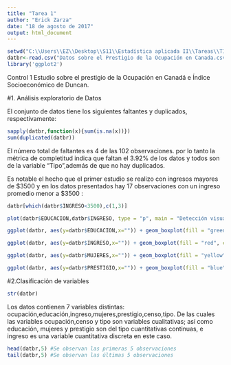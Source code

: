 ```yaml
---
title: "Tarea 1"
author: "Erick Zarza"
date: "18 de agosto de 2017"
output: html_document
---
```

```r
setwd("C:\\Users\\EZ\\Desktop\\S11\\Estadística aplicada II\\Tareas\\T1") #Cambiar directorio de trabajo
datbr<-read.csv("Datos sobre el Prestigio de la Ocupación en Canada.csv",header = T,sep = ",") #Lectura de los datos
library('ggplot2')
```


Control 1
Estudio sobre el prestigio de la Ocupación en Canadá e Índice Socioeconómico de Duncan.

#1. Análisis exploratorio de Datos


El conjunto de datos tiene los siguientes faltantes y duplicados, respectivamente:

```r
sapply(datbr,function(x){sum(is.na(x))})
sum(duplicated(datbr))
```

El número total de faltantes es 4 de las 102 observaciones. por lo tanto la métrica de completitud indica que faltan el 3.92% de los datos y todos son de la variable "Tipo",además de que no hay duplicados.

Es notable el hecho que el primer estudio se realizo con ingresos mayores de $\$3500$ y en los datos presentados hay 17 observaciones con un ingreso promedio menor a $\$3500$ :

```r
datbr[which(datbr$INGRESO<3500),c(1,3)]
```



```r
plot(datbr$EDUCACION,datbr$INGRESO, type = "p", main = "Detección visual outliers",xlab = "Educación", ylab = "Ingreso", col="blue", pch=16)

```


```r

ggplot(datbr, aes(y=datbr$EDUCACION,x="")) + geom_boxplot(fill = "green", colour = "black", alpha = 0.3) + scale_x_discrete(name = "") + scale_y_continuous(name = "", breaks = seq(0,20,2), limits=c(0, 20)) + ggtitle("Boxplot del nivel de educación") #Boxplot del Nivel de educación

ggplot(datbr, aes(y=datbr$INGRESO,x="")) + geom_boxplot(fill = "red", colour = "black", alpha = 0.3) + scale_x_discrete(name = "") + scale_y_continuous(name = "", breaks = seq(0,30000,5000), limits=c(0, 30000)) + ggtitle("Boxplot del Ingreso") #Boxplot del Ingreso

ggplot(datbr, aes(y=datbr$MUJERES,x="")) + geom_boxplot(fill = "yellow", colour = "black", alpha = 0.3) + scale_x_discrete(name = "") + scale_y_continuous(name = "", breaks = seq(0,100,10), limits=c(0, 100)) + ggtitle("Boxplot del porcentaje de mujeres por profesión") #Boxplot Porcentaje de mujeres

ggplot(datbr, aes(y=datbr$PRESTIGIO,x="")) + geom_boxplot(fill = "blue", colour = "black", alpha = 0.3) + scale_x_discrete(name = "") + scale_y_continuous(name = "", breaks = seq(0,100,10), limits=c(0, 100)) + ggtitle("Boxplot del prestigio de la profesión") #Boxplot Prestigio

```



#2.Clasificación de variables

```r
str(datbr)
```


Los datos contienen 7 variables distintas: ocupación,educación,ingreso,mujeres,prestigio,censo,tipo. De las cuales las variables ocupación,censo y tipo son variables cualitativas; así como educación, mujeres y prestigio son del tipo cuantitativas continuas, e ingreso es una variable cuantitativa discreta en este caso.

```r
head(datbr,5) #Se observan las primeras 5 observaciones
tail(datbr,5) #Se observan las últimas 5 observaciones
```



